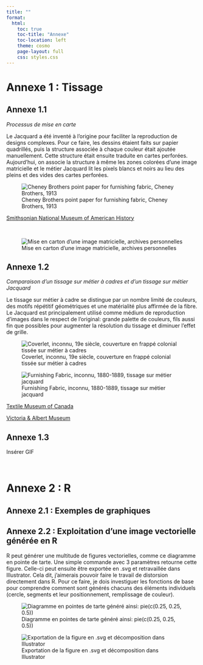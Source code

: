 ```yaml
---
title: ""
format: 
  html:
    toc: true
    toc-title: "Annexe"
    toc-location: left
    theme: cosmo
    page-layout: full
    css: styles.css
---
```


# Annexe 1 : Tissage

## Annexe 1.1

*Processus de mise en carte*

Le Jacquard a été inventé à l'origine pour faciliter la reproduction de designs complexes. Pour ce faire, les dessins étaient faits sur papier quadrillés, puis la structure associée à chaque couleur était ajoutée manuellement. Cette structure était ensuite traduite en cartes perforées. Aujourd'hui, on associe la structure à même les zones colorées d'une image matricielle et le métier Jacquard lit les pixels blancs et noirs au lieu des pleins et des vides des cartes perforées.

![Cheney Brothers point paper for furnishing fabric, Cheney Brothers, 1913](data/CheneyBrothers_Carton.jpg)

[Smithsonian National Museum of American History](https://americanhistory.si.edu/collections/object/nmah_644406)

<br>

![Mise en carton d'une image matricielle, archives personnelles](data/bref.png)

## Annexe 1.2

*Comparaison d'un tissage sur métier à cadres et d'un tissage sur métier Jacquard*

Le tissage sur métier à cadre se distingue par un nombre limité de couleurs, des motifs répétitif géométriques et une matérialité plus affirmée de la fibre. Le Jacquard est principalement utilisé comme médium de reproduction d'images dans le respect de l'original: grande palette de couleurs, fils aussi fin que possibles pour augmenter la résolution du tissage et diminuer l'effet de grille.

::: {layout-ncol=2}

![Coverlet, inconnu, 19e siècle, couverture en frappé colonial tissée sur métier à cadres](data/overshot.png)

![Furnishing Fabric, inconnu, 1880-1889, tissage sur métier jacquard](data/jacquard.jpg)

:::


::: {layout-ncol=2}

[Textile Museum of Canada](https://collections.textilemuseum.ca/collection/6618/)

[Victoria & Albert Museum](https://collections.vam.ac.uk/item/O270823/furnishing-fabric-unknown/)

:::

## Annexe 1.3

Insérer GIF

<br>

# Annexe 2 : R

## Annexe 2.1 : Exemples de graphiques

## Annexe 2.2 : Exploitation d'une image vectorielle générée en R

R peut générer une multitude de figures vectorielles, comme ce diagramme en pointe de tarte. Une simple commande avec 3 paramètres retourne cette figure. Celle-ci peut ensuite être exportée en .svg et retravaillée dans Illustrator. Cela dit, j'aimerais pouvoir faire le travail de distorsion directement dans R. Pour ce faire, je dois investiguer les fonctions de base pour comprendre comment sont générés chacuns des éléments individuels (cercle, segments et leur positionnement, remplissage de couleur).

::: {layout-ncol=2}

![Diagramme en pointes de tarte généré ainsi: pie(c(0.25, 0.25, 0.5))](data/Rplot_ok.png)

![Exportation de la figure en .svg et décomposition dans Illustrator](data/Rplot.png)
:::
